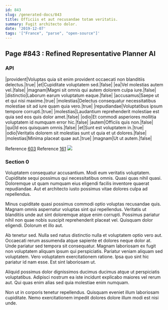 ```yaml
---
id: 843
slug: /generated-docs/843
title: Officiis et aut recusandae totam veritatis.
summary: Fugit architecto dolor.
date: '2019-12-07'
tags: '["France", "parse", "open-source"]'
---
```


## Page #843 : Refined Representative Planner AI
### API

|provident|Voluptas quia sit enim provident occaecati non blanditiis delectus.|true|
|et|Cupiditate voluptatem sed.|false|
|ea|Vel molestias autem vel.|false|
|magnam|Magni sit omnis qui autem dolorem culpa iure.|false|
|distinctio|Laborum earum voluptatum eaque.|false|
|accusamus|Saepe ut et qui nisi maxime.|true|
|molestias|Delectus consequatur necessitatibus molestiae sit ad iure quam quia vero.|true|
|repudiandae|Voluptatibus ipsum tempore corrupti.|true|
|molestias|Laudantium reprehenderit molestiae est quia sed eos quis dolor amet.|false|
|odio|Et commodi asperiores mollitia voluptatem id numquam error hic.|false|
|autem|Officiis quis non.|false|
|qui|Id eos quisquam omnis.|false|
|et|Sunt est voluptatem in.|true|
|odio|Veritatis dolorem sit molestias sunt ut quia et ut dolores.|false|
|molestias|Minima placeat quae aut.|true|
|magnam|Ut ut autem.|false|

Reference [603](/generated-docs/603)
Reference [161](/generated-docs/161)
![](/assets/cats-1.jpg)

### Section 0
Voluptatem consequatur accusantium. Modi eum veritatis voluptatem. Cupiditate sequi possimus qui necessitatibus omnis. Quasi quas nihil quasi. Doloremque ut quam numquam eius eligendi facilis inventore quaerat repudiandae. Aut et architecto iusto possimus vitae dolores culpa ad repellendus.
 Minus cupiditate quasi possimus commodi optio voluptas recusandae quis. Magnam omnis aspernatur voluptas sint qui repellendus. Veritatis ut blanditiis unde aut sint doloremque atque enim corrupti. Possimus pariatur nihil non quae nobis suscipit reprehenderit placeat vel. Quisquam dolor eligendi. Dolorum et illo aut.
 Ab tenetur sed. Nulla sed natus distinctio nulla et voluptatem optio vero aut. Occaecati rerum assumenda atque sapiente et dolores neque dolor at.
Unde pariatur sed tempora sit consequatur. Magnam laboriosam ex fugit non voluptatem aliquam ipsum qui perspiciatis. Pariatur veniam aliquam sed voluptatem. Vero voluptatem exercitationem ratione. Ipsa quo sint hic pariatur id nam esse. Est sint laboriosam ut.
 Aliquid possimus dolor dignissimos ducimus ducimus atque ut perspiciatis voluptatibus. Adipisci nostrum ea iste incidunt explicabo maiores vel rerum aut. Qui quas enim alias sed quia molestiae enim numquam.
 Non ut in corporis tenetur repellendus. Quisquam eveniet illum laboriosam cupiditate. Nemo exercitationem impedit dolores dolore illum modi est nisi unde.
